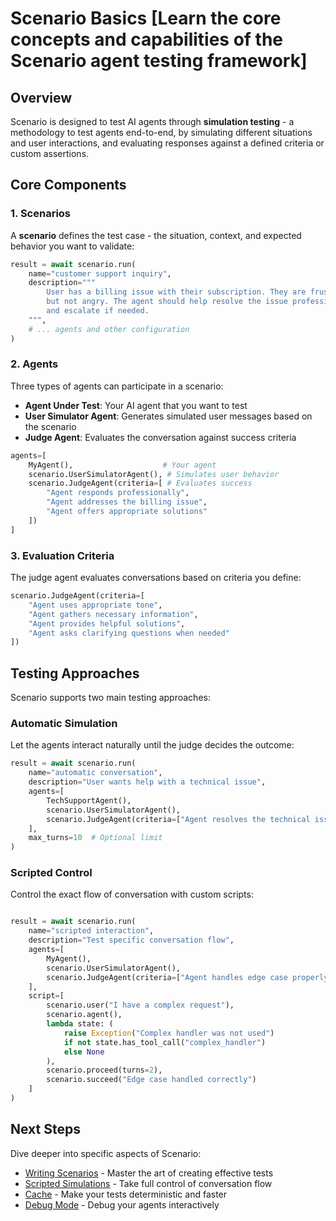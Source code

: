 # Scenario Basics [Learn the core concepts and capabilities of the Scenario agent testing framework]

## Overview

Scenario is designed to test AI agents through **simulation testing** - a methodology to test agents end-to-end, by simulating different situations and user interactions, and evaluating responses against a defined criteria or custom assertions.

## Core Components

### 1. Scenarios
A **scenario** defines the test case - the situation, context, and expected behavior you want to validate:

```python
result = await scenario.run(
    name="customer support inquiry",
    description="""
        User has a billing issue with their subscription. They are frustrated
        but not angry. The agent should help resolve the issue professionally
        and escalate if needed.
    """,
    # ... agents and other configuration
)
```

### 2. Agents
Three types of agents can participate in a scenario:

- **Agent Under Test**: Your AI agent that you want to test
- **User Simulator Agent**: Generates simulated user messages based on the scenario
- **Judge Agent**: Evaluates the conversation against success criteria

```python
agents=[
    MyAgent(),                    # Your agent
    scenario.UserSimulatorAgent(), # Simulates user behavior
    scenario.JudgeAgent(criteria=[ # Evaluates success
        "Agent responds professionally",
        "Agent addresses the billing issue",
        "Agent offers appropriate solutions"
    ])
]
```

### 3. Evaluation Criteria
The judge agent evaluates conversations based on criteria you define:

```python
scenario.JudgeAgent(criteria=[
    "Agent uses appropriate tone",
    "Agent gathers necessary information",
    "Agent provides helpful solutions",
    "Agent asks clarifying questions when needed"
])
```

## Testing Approaches

Scenario supports two main testing approaches:

### Automatic Simulation
Let the agents interact naturally until the judge decides the outcome:

```python
result = await scenario.run(
    name="automatic conversation",
    description="User wants help with a technical issue",
    agents=[
        TechSupportAgent(),
        scenario.UserSimulatorAgent(),
        scenario.JudgeAgent(criteria=["Agent resolves the technical issue"])
    ],
    max_turns=10  # Optional limit
)
```

### Scripted Control
Control the exact flow of conversation with custom scripts:

```python

result = await scenario.run(
    name="scripted interaction",
    description="Test specific conversation flow",
    agents=[
        MyAgent(),
        scenario.UserSimulatorAgent(),
        scenario.JudgeAgent(criteria=["Agent handles edge case properly"])
    ],
    script=[
        scenario.user("I have a complex request"),
        scenario.agent(),
        lambda state: (
            raise Exception("Complex handler was not used")
            if not state.has_tool_call("complex_handler")
            else None
        ),
        scenario.proceed(turns=2),
        scenario.succeed("Edge case handled correctly")
    ]
)
```

## Next Steps

Dive deeper into specific aspects of Scenario:

- [Writing Scenarios](/scenario/writing-scenarios) - Master the art of creating effective tests
- [Scripted Simulations](/scenario/scripted-simulations) - Take full control of conversation flow
- [Cache](/scenario/cache) - Make your tests deterministic and faster
- [Debug Mode](/scenario/debug-mode) - Debug your agents interactively